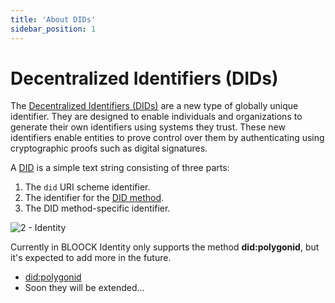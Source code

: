 ```yaml
---
title: 'About DIDs'
sidebar_position: 1
---
```


# Decentralized Identifiers (DIDs)

The [Decentralized Identifiers (DIDs)](https://www.w3.org/TR/did-core/#dfn-decentralized-identifiers) are a new type of globally unique identifier. They are designed to enable individuals and organizations to generate their own identifiers using systems they trust. These new identifiers enable entities to prove control over them by authenticating using cryptographic proofs such as digital signatures.

A [DID](https://www.w3.org/TR/did-core/#dfn-decentralized-identifiers) is a simple text string consisting of three parts:

1. The `did` URI scheme identifier.
2. The identifier for the [DID method](https://www.w3.org/TR/did-core/#dfn-did-methods).
3. The DID method-specific identifier.

![2 - Identity](/static/docs/guides/identity/2-identity.png)

Currently in BLOOCK Identity only supports the method **did:polygonid**, but it's expected to add more in the future.

- [did:polygonid](https://github.com/0xPolygonID/did-polygonid)
- Soon they will be extended...
